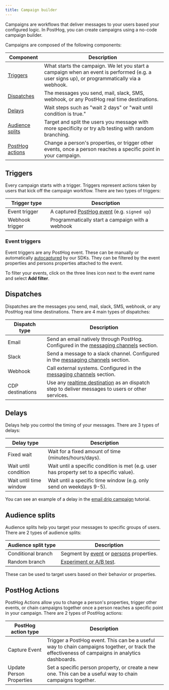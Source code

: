 ```yaml
---
title: Campaign builder
---
```


Campaigns are workflows that deliver messages to your users based your configured logic. In PostHog, you can create campaigns using a no-code campaign builder.

<ProductScreenshot
    imageLight="https://res.cloudinary.com/dmukukwp6/image/upload/w_1600,c_limit,q_auto,f_auto/new_campaign_light_acfabde4ca.png"
    imageDark="https://res.cloudinary.com/dmukukwp6/image/upload/w_1600,c_limit,q_auto,f_auto/new_campaign_dark_8ed34dd06e.png"
    classes="rounded"
    alt="Fresh campaign with trigger block"
/>

Campaigns are composed of the following components:

| Component | Description |
|-----------|-------------|
| [Triggers](#triggers) | What starts the campaign. We let you start a campaign when an event is performed (e.g. a user signs up), or programmatically via a webhook. |
| [Dispatches](#dispatches) | The messages you send, mail, slack, SMS, webhook, or any PostHog real time destinations. |
| [Delays](#delays) | Wait steps such as "wait 2 days" or "wait until condition is true." |
| [Audience splits](#audience-splits) | Target and split the users you message with more specificity or try a/b testing with random branching. |
| [PostHog actions](#posthog-actions) | Change a person's properties, or trigger other events, once a person reaches a specific point in your campaign. |

## Triggers

Every campaign starts with a trigger. Triggers represent actions taken by users that kick off the campaign workflow. There are two types of triggers:

| Trigger type | Description |
|--------------|-------------|
| Event trigger | A captured [PostHog event](/docs/data/events) (e.g. `signed up`) |
| Webhook trigger | Programmatically start a campaign with a webhook |

### Event triggers

Event triggers are any PostHog event. These can be manually or automatically [autocaptured](/docs/data/autocapture) by our SDKs. They can be filtered by the event properties and persons properties attached to the event. 

To filter your events, click on the three lines icon next to the event name and select **Add filter**.

<ProductScreenshot
    imageLight="https://res.cloudinary.com/dmukukwp6/image/upload/w_1600,c_limit,q_auto,f_auto/trigger_filters_light_bbc4307d87.png"
    imageDark="https://res.cloudinary.com/dmukukwp6/image/upload/w_1600,c_limit,q_auto,f_auto/trigger_filters_dark_423c919d26.png"
    classes="rounded"
    alt="Event trigger filter"
/>

## Dispatches

Dispatches are the messages you send, mail, slack, SMS, webhook, or any PostHog real time destinations. There are 4 main types of dispatches:

| Dispatch type | Description |
|--------------|-------------|
| Email | Send an email natively through PostHog. Configured in the [messaging channels](/docs/messaging/configure-channels) section. |
| Slack | Send a message to a slack channel. Configured in the [messaging channels](/docs/messaging/configure-channels) section. |
| Webhook | Call external systems. Configured in the [messaging channels](/docs/messaging/configure-channels) section. |
| CDP destinations | Use any [realtime destination](/docs/cdp/destinations) as an dispatch step to deliver messages to users or other services. |

## Delays

Delays help you control the timing of your messages. There are 3 types of delays:

| Delay type | Description |
|--------------|-------------|
| Fixed wait | Wait for a fixed amount of time (minutes/hours/days). |
| Wait until condition | Wait until a specific condition is met (e.g. user has property set to a specific value). |
| Wait until time window | Wait until a specific time window (e.g. only send on weekdays 9-5). |

You can see an example of a delay in the [email drip campaign](/docs/messaging/email-drip-campaign) tutorial.

## Audience splits

Audience splits help you target your messages to specific groups of users. There are 2 types of audience splits:

| Audience split type | Description |
|--------------|-------------|
| Conditional branch | Segment by [event](/docs/data/events) or [persons](/docs/product-analytics/identify) properties. |
| Random branch | [Experiment or A/B test](/docs/experiments). |

These can be used to target users based on their behavior or properties.

## PostHog Actions

PostHog Actions allow you to change a person's properties, trigger other events, or chain campaigns together once a person reaches a specific point in your campaign. There are 2 types of PostHog actions:

| PostHog action type | Description |
|--------------|-------------|
| Capture Event | Trigger a PostHog event. This can be a useful way to chain campaigns together, or track the effectiveness of campaigns in analytics dashboards. |
| Update Person Properties | Set a specific person property, or create a new one. This can be a useful way to chain campaigns together. |


